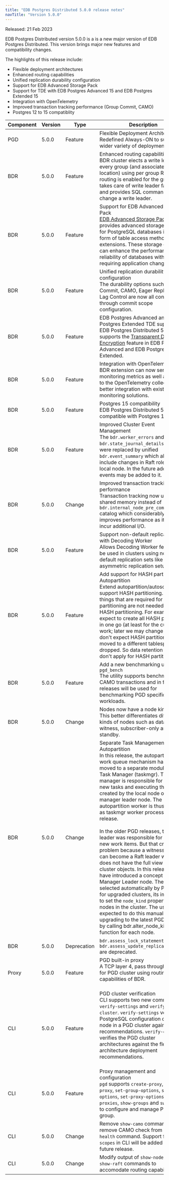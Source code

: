```yaml
---
title: "EDB Postgres Distributed 5.0.0 release notes"
navTitle: "Version 5.0.0"
---
```


Released: 21 Feb 2023

EDB Postgres Distributed version 5.0.0 is a is a new major version of EDB Postgres Distributed.
This version brings major new features and compatibility changes.

The highlights of this release include:

 * Flexible deployment architectures
 * Enhanced routing capabilities
 * Unified replication durability configuration
 * Support for EDB Advanced Storage Pack
 * Support for TDE with EDB Postgres Advanced 15 and EDB Postgres Extended 15
 * Integration with OpenTelemetry
 * Improved transaction tracking performance (Group Commit, CAMO)
 * Postgres 12 to 15 compatiblity


| Component | Version | Type    | Description |
|-----------|---------|---------|-------------|
| PGD       | 5.0.0   | Feature | Flexible Deployment Architectures<br/>Redefined Always-ON to support wider variety of deployments. <br/>|
| BDR       | 5.0.0   | Feature | Enhanced routing capabilities<br/>BDR cluster elects a write leader for every group (and associated location) using per group Raft when routing is enabled for the group. It takes care of write leader failover and provides SQL commands to change a write leader. <br/> |
| BDR       | 5.0.0   | Feature | Support for EDB Advanced Storage Pack<br/>[EDB Advanced Storage Pack](/pg_extensions/advanced_storage_pack/) provides advanced storage options for PostgreSQL databases in the form of table access method (TAM) extensions. These storage options can enhance the performance and reliability of databases without requiring application changes. <br/>|
| BDR       | 5.0.0   | Feature | Unified replication durability configuration<br/>The durability options such as Group Commit, CAMO, Eager Replication or Lag Control are now all configured through commit scope configuration.<br/>|
| BDR       | 5.0.0   | Feature | EDB Postgres Advanced and EDB Postgres Extended TDE support<br/>EDB Postgres Distributed 5 fully supports the [Transparent Data Encryption](/tde/latest) feature in EDB Postgres Advanced and EDB Postgres Extended.<br/>|
| BDR       | 5.0.0   | Feature | Integration with OpenTelemetry<br/>BDR extension can now send monitoring metrics as well as traces to the OpenTelemetry collector for better integration with existing monitoring solutions.<br/> |
| BDR       | 5.0.0   | Feature | Postgres 15 compatibility<br/>EDB Postgres Distributed 5 is compatible with Postgres 12 to 15. <br/> |
| BDR       | 5.0.0   | Feature | Improved Cluster Event Management<br/>The `bdr.worker_errors` and `bdr.state_journal_details` view were replaced by unified `bdr.event_summary` which also include changes in Raft role for the local node. In the future additional events may be added to it. <br/> |
| BDR       | 5.0.0   | Change  | Improved transaction tracking performance<br/>Transaction tracking now uses shared memory instead of `bdr.internal_node_pre_commit` catalog which considerably improves performance as it does not incur additional I/O. <br/>|
| BDR       | 5.0.0   | Feature | Support non-default replication sets with Decoding Worker<br/>Allows Decoding Worker feature to be used in clusters using non-default replication sets like asymmetric replication setup. <br/> |
| BDR       | 5.0.0   | Feature | Add support for HASH partitioning in Autopartition<br/>Extend autopartition/autoscale to support HASH partitioning. Many of  things that are required for RANGE partitioning are not needed for HASH partitioning. For example, we expect to create all HASH partitions in one go (at least for the current work; later we may change this). We don't expect HASH partitions to be moved to a different tablespace or dropped. So data retention policies don't apply for HASH partitioning. <br/> |
| BDR       | 5.0.0   | Feature | Add a new benchmarking utility `pgd_bench`<br/>The utility supports benchmarking CAMO transactions and in future releases will be used for benchmarking PGD specific workloads.  <br/> |
| BDR       | 5.0.0   | Change  | Nodes now have a node kind<br/>This better differentiates different kinds of nodes such as data, witness, subscriber-only and standby. <br/>   
| BDR       | 5.0.0   | Change  | Separate Task Management from Autopartition<br/>In this release, the autopartition work queue mechanism has been moved to a separate module called Task Manager (taskmgr). The task manager is responsible for creating new tasks and executing the ones created by the local node or the task manager leader node. The autopartition worker is thus renamed as taskmgr worker process in this release.  <br/><br/>In the older PGD releases, the Raft leader was responsible for creating new work items. But that creates a problem because a witness node can become a Raft leader while it does not have the full view of the cluster objects. In this release, we have introduced a concept of Task Manager Leader node. The node is selected automatically by PGD, but for upgraded clusters, its important to set the `node_kind` property for all nodes in the cluster. The user is expected to do this manually after upgrading to the latest PGD version by calling bdr.alter_node_kind() SQL function for each node. <br/> |
| BDR | 5.0.0 | Deprecation | `bdr.assess_lock_statement` and `bdr.assess_update_replica_identity` are deprecated. |
| Proxy     | 5.0.0   | Feature | PGD built-in proxy<br/>A TCP layer 4, pass through proxy for PGD cluster using routing capabilities of BDR.<br/><br/> |
| CLI       | 5.0.0   | Feature | PGD cluster verification <br/> CLI supports two new commands `verify-settings` and `verify-cluster`. `verify-settings` verifies the PostgreSQL configuration of each node in a PGD cluster against the recommendations. `verify-cluster` verifies the PGD cluster architectures against the flexible architecture deployment recommendations.<br/><br/>
| CLI       | 5.0.0   | Feature | Proxy management and configuration<br/>`pgd` supports `create-proxy`, `delete proxy`, `set-group-options`, `set-node-options`, `set-proxy-options`, `show-proxies`, `show-groups` and `switchover` to configure and manage Proxy per group. <br/> |
| CLI       | 5.0.0   | Change  | Remove `show-camo` command and remove CAMO check from `check-health` command. Support for `commit scopes` in CLI will be added in a future release.|
| CLI       | 5.0.0   | Change  | Modify output of `show-nodes` and `show-raft` commands to accomodate routing capabilities. |
